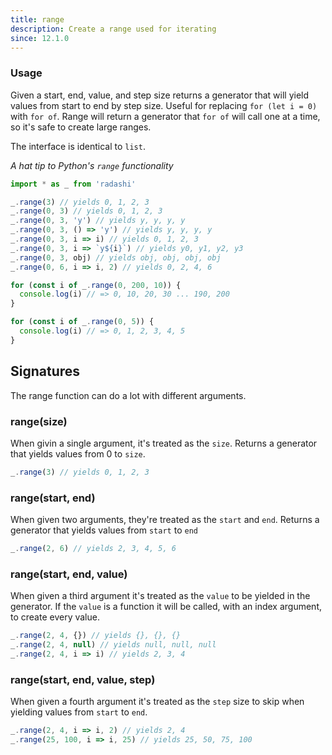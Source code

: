 ```yaml
---
title: range
description: Create a range used for iterating
since: 12.1.0
---
```


### Usage

Given a start, end, value, and step size returns a generator that will yield values from start to end by step size. Useful for replacing `for (let i = 0)` with `for of`. Range will return a generator that `for of` will call one at a time, so it's safe to create large ranges.

The interface is identical to `list`.

_A hat tip to Python's `range` functionality_

```ts
import * as _ from 'radashi'

_.range(3) // yields 0, 1, 2, 3
_.range(0, 3) // yields 0, 1, 2, 3
_.range(0, 3, 'y') // yields y, y, y, y
_.range(0, 3, () => 'y') // yields y, y, y, y
_.range(0, 3, i => i) // yields 0, 1, 2, 3
_.range(0, 3, i => `y${i}`) // yields y0, y1, y2, y3
_.range(0, 3, obj) // yields obj, obj, obj, obj
_.range(0, 6, i => i, 2) // yields 0, 2, 4, 6

for (const i of _.range(0, 200, 10)) {
  console.log(i) // => 0, 10, 20, 30 ... 190, 200
}

for (const i of _.range(0, 5)) {
  console.log(i) // => 0, 1, 2, 3, 4, 5
}
```

## Signatures

The range function can do a lot with different arguments.

### range(size)

When givin a single argument, it's treated as the `size`. Returns a generator that yields values from 0 to `size`.

```ts
_.range(3) // yields 0, 1, 2, 3
```

### range(start, end)

When given two arguments, they're treated as the `start` and `end`. Returns a generator that yields values from `start` to `end`

```ts
_.range(2, 6) // yields 2, 3, 4, 5, 6
```

### range(start, end, value)

When given a third argument it's treated as the `value` to be yielded in the generator. If the `value` is a function it will be called, with an index argument, to create every value.

```ts
_.range(2, 4, {}) // yields {}, {}, {}
_.range(2, 4, null) // yields null, null, null
_.range(2, 4, i => i) // yields 2, 3, 4
```

### range(start, end, value, step)

When given a fourth argument it's treated as the `step` size to skip when yielding values from `start` to `end`.

```ts
_.range(2, 4, i => i, 2) // yields 2, 4
_.range(25, 100, i => i, 25) // yields 25, 50, 75, 100
```
